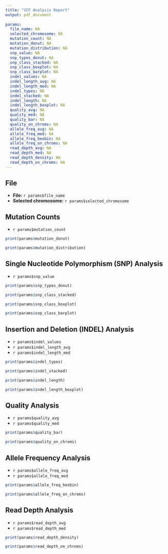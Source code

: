 ```yaml
---
title: "VCF Analysis Report"
output: pdf_document
  
params:
  file_name: NA
  selected_chromosome: NA
  mutation_count: NA
  mutation_donut: NA
  mutation_distribution: NA
  snp_value: NA
  snp_types_donut: NA
  snp_class_stacked: NA
  snp_class_boxplot: NA
  snp_class_barplot: NA
  indel_values: NA
  indel_length_avg: NA
  indel_length_med: NA
  indel_types: NA
  indel_stacked: NA
  indel_length: NA
  indel_length_boxplot: NA
  quality_avg: NA
  quality_med: NA
  quality_bar: NA
  quality_on_chroms: NA
  allele_freq_avg: NA
  allele_freq_med: NA
  allele_freq_hexbin: NA
  allele_freq_on_chroms: NA
  read_depth_avg: NA 
  read_depth_med: NA
  read_depth_density: NA
  read_depth_on_chroms: NA
---
```


## File

-   **File:** `r params$file_name`
-   **Selected chromosome:** `r params$selected_chromosome`

## Mutation Counts

-   `r params$mutation_count`

```r
print(params$mutation_donut)
```

```r
print(params$mutation_distribution)
```

## Single Nucleotide Polymorphism (SNP) Analysis

-   `r params$snp_value`

```r
print(params$snp_types_donut)
```

```r
print(params$snp_class_stacked)
```

```r
print(params$snp_class_boxplot)
```

```r
print(params$snp_class_barplot)
```

## Insertion and Deletion (INDEL) Analysis

-   `r params$indel_values`
-   `r params$indel_length_avg`
-   `r params$indel_length_med`

```r
print(params$indel_types)
```

```r
print(params$indel_stacked)
```

```r
print(params$indel_length)
```

```r
print(params$indel_length_boxplot)
```

## Quality Analysis

-   `r params$quality_avg`
-   `r params$quality_med`

```r
print(params$quality_bar)
```

```r
print(params$quality_on_chroms)
```

## Allele Frequency Analysis

-   `r params$allele_freq_avg`
-   `r params$allele_freq_med`

```r
print(params$allele_freq_hexbin)
```

```r
print(params$allele_freq_on_chroms)
```

## Read Depth Analysis

-   `r params$read_depth_avg`
-   `r params$read_depth_med`

```r
print(params$read_depth_density)
```

```r
print(params$read_depth_on_chroms)
```
